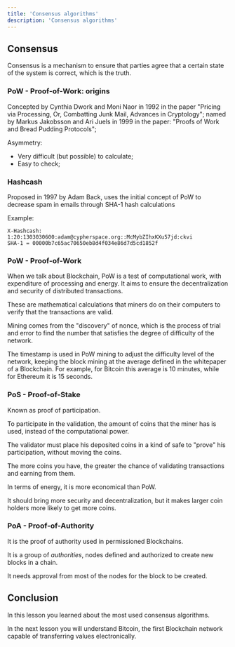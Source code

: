 ```yaml
---
title: 'Consensus algorithms'
description: 'Consensus algorithms'
---
```


## Consensus

Consensus is a mechanism to ensure that parties agree that a certain state of the system is correct, which is the truth.

### PoW - Proof-of-Work: origins

Concepted by Cynthia Dwork and Moni Naor in 1992 in the paper "Pricing via Processing, Or, Combatting Junk Mail, Advances in Cryptology";
named by Markus Jakobsson and Ari Juels in 1999 in the paper: "Proofs of Work and Bread Pudding Protocols";

Asymmetry:

- Very difficult (but possible) to calculate;
- Easy to check;

### Hashcash

Proposed in 1997 by Adam Back, uses the initial concept of PoW
to decrease spam in emails through SHA-1 hash calculations

Example:

```
X-Hashcash: 1:20:1303030600:adam@cypherspace.org::McMybZIhxKXu57jd:ckvi
SHA-1 = 00000b7c65ac70650eb8d4f034e86d7d5cd1852f
```

### PoW - Proof-of-Work

When we talk about Blockchain, PoW is a test of computational work, with expenditure of processing and energy.
It aims to ensure the decentralization and security of distributed transactions.

These are mathematical calculations that miners do on their computers to verify that the transactions are valid.

Mining comes from the "discovery" of nonce,
which is the process of trial and error to find the number that satisfies the degree of difficulty of the network.

The timestamp is used in PoW mining to adjust the difficulty level of the network,
keeping the block mining at the average defined in the whitepaper of a Blockchain.
For example, for Bitcoin this average is 10 minutes, while for Ethereum it is 15 seconds.

### PoS - Proof-of-Stake

Known as proof of participation.

To participate in the validation, the amount of coins that the miner has is used, instead of the computational power.

The validator must place his deposited coins in a kind of safe to "prove" his participation, without moving the coins.

The more coins you have, the greater the chance of validating transactions and earning from them.

In terms of energy, it is more economical than PoW.

It should bring more security and decentralization, but it makes larger coin holders more likely to get more coins.

### PoA - Proof-of-Authority

It is the proof of authority used in permissioned Blockchains.

It is a group of _authorities_, nodes defined and authorized to create new blocks in a chain.

It needs approval from most of the nodes for the block to be created.

## Conclusion

In this lesson you learned about the most used consensus algorithms.

In the next lesson you will understand Bitcoin, the first Blockchain network capable of transferring values electronically.
